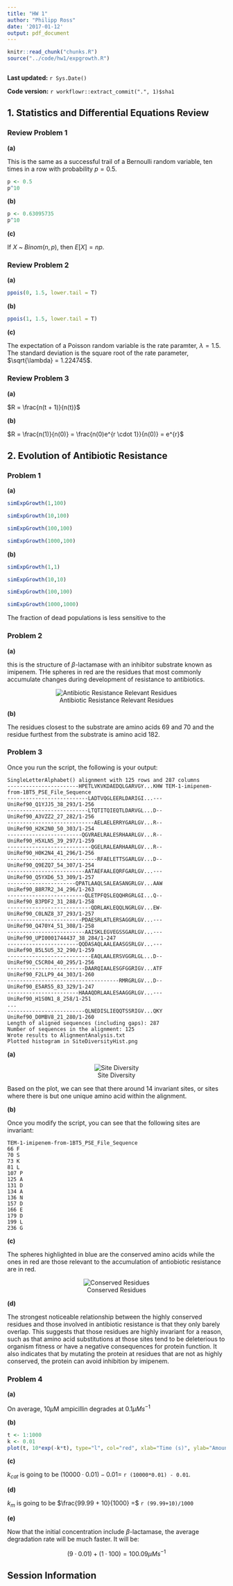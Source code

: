 ```yaml
---
title: "HW 1"
author: "Philipp Ross"
date: '2017-01-12'
output: pdf_document
---
```


```r
knitr::read_chunk("chunks.R")
source("../code/hw1/expgrowth.R")
```

```r
```

**Last updated:** `r Sys.Date()`

**Code version:** `r workflowr::extract_commit(".", 1)$sha1`
 
## 1. Statistics and Differential Equations Review

### Review Problem 1

**(a)**

This is the same as a successful trail of a Bernoulli random variable, ten times in a row with probability $p = 0.5$.

```r
p <- 0.5
p^10
```

**(b)**

```r
p <- 0.63095735
p^10
```

**(c)**

If $X$ ~ $Binom(n, p)$, then $E[X] = np$.

### Review Problem 2

**(a)**

```r
ppois(0, 1.5, lower.tail = T)
```

**(b)**

```r
ppois(1, 1.5, lower.tail = T)
```

**(c)**

The expectation of a Poisson random variable is the rate paramter, $\lambda = 1.5$. The standard deviation is the square root of the rate parameter, $\sqrt{\lambda} = 1.224745$.

### Review Problem 3

**(a)**

$R = \frac{n(t + 1)}{n(t)}$

**(b)**

$R = \frac{n(1)}{n(0)} = \frac{n(0)e^{r \cdot 1}}{n(0)} = e^{r}$

## 2. Evolution of Antibiotic Resistance

### Problem 1

**(a)**

```r
simExpGrowth(1,100)
```

```r
simExpGrowth(10,100)
```

```r
simExpGrowth(100,100)
```

```r
simExpGrowth(1000,100)
```

**(b)**

```r
simExpGrowth(1,1)
```

```r
simExpGrowth(10,10)
```

```r
simExpGrowth(100,100)
```

```r
simExpGrowth(1000,1000)
```

The fraction of dead populations is less sensitive to the

### Problem 2

**(a)**

this is the structure of $\beta$-lactamase with an inhibitor substrate known as imipenem. THe spheres in red are the residues that most commonly accumulate changes during development of resistance to antibiotics.

<center>![Antibiotic Resistance Relevant Residues](../data/hw1/tem1-residues-highlighted.png)</center>

**(b)**

The residues closest to the substrate are amino acids 69 and 70 and the residue furthest from the substrate is amino acid 182.


### Problem 3

Once you run the script, the following is your output:

```
SingleLetterAlphabet() alignment with 125 rows and 287 columns
-----------------------HPETLVKVKDAEDQLGARVGY...KHW TEM-1-imipenem-from-1BT5_PSE_File_Sequence
--------------------------LADTVQGLEERLDARIGI...--- UniRef90_Q1YJJ5_38_293/1-256
--------------------------LTQTITQIEQTLDARVGL...D-- UniRef90_A3VZZ2_27_282/1-256
----------------------------AELAELERRYGARLGV...R-- UniRef90_H2K2N0_50_303/1-254
------------------------QGVRAELRALESRHAARLGV...R-- UniRef90_H5XLN5_39_297/1-259
---------------------------QGELRALEARHAARLGV...R-- UniRef90_H0K2N4_41_296/1-256
-----------------------------RFAELETTSGARLGV...D-- UniRef90_Q9EZQ7_54_307/1-254
-------------------------AATAEFAALEQRFGARLGV...--- UniRef90_Q5YXD6_53_309/1-257
----------------------QPATLAAQLSALEASANGRLGV...AAW UniRef90_B8R7R2_34_296/1-263
-------------------------QLETPFQSLEQQHRGRLGI...Q-- UniRef90_B3PDF2_31_288/1-258
---------------------------QDRLAKLEQQLNGRLGV...EW- UniRef90_C0LNZ8_37_293/1-257
------------------------PDAESRLATLERSAGGRLGV...--- UniRef90_Q470Y4_51_308/1-258
-------------------------AAISKLEGVEGSSGARLGV...--- UniRef90_UPI0001744437_38_284/1-247
-----------------------QQDASAQLAALEAASGSRLGV...--- UniRef90_B5L5U5_32_290/1-259
---------------------------EAQLAALERSVGGRLGL...D-- UniRef90_C5CR04_40_295/1-256
-------------------------DAARQIAALESGFGGRIGV...ATF UniRef90_F2LLP9_44_303/1-260
------------------------------------RMRGRLGV...D-- UniRef90_E5AR55_83_329/1-247
-----------------------HAAAQDRLAALESAAGGRLGV...--- UniRef90_H1S0N1_8_258/1-251
...
-------------------------QLNEDISLIEQQTSSRIGV...QKY UniRef90_D0MBV8_21_280/1-260
Length of aligned sequences (including gaps): 287
Number of sequences in the alignment: 125
Wrote results to AlignmentAnalysis.txt
Plotted histogram in SiteDiversityHist.png
```

**(a)**

<center>![Site Diversity](../data/hw1/SiteDiversityHist.png)</center>

Based on the plot, we can see that there around 14 invariant sites, or sites where there is but one unique amino acid within the alignment.

**(b)**

Once you modify the script, you can see that the following sites are invariant:

```
TEM-1-imipenem-from-1BT5_PSE_File_Sequence
66 F
70 S
73 K
81 L
107 P
125 A
131 D
134 A
136 N
157 D
166 E
179 D
199 L
236 G
```

**(c)**

The spheres highlighted in blue are the conserved amino acids while the ones in red are those relevant to the accumulation of antiobiotic resistance are in red.

<center>![Conserved Residues](../data/hw1/tem1-residues-conserved.png)</center>

**(d)**

The strongest noticeable relationship between the highly conserved residues and those involved in antibiotic resistance is that they only barely overlap. This suggests that those residues are highly invariant for a reason, such as that amino acid substitutions at those sites tend to be deleterious to organism fitness or have a negative consequences for protein function. It also indicates that by mutating the protein at residues that are not as highly conserved, the protein can avoid inhibition by imipenem.

### Problem 4

**(a)**

On average, $10\mu$M ampicillin degrades at $0.1\mu Ms^{-1}$

**(b)**

```r
t <- 1:1000
k <- 0.01
plot(t, 10*exp(-k*t), type="l", col="red", xlab="Time (s)", ylab="Amount")
```

**(c)**

$k_{cat}$ is going to be $(10000 \cdot 0.01) - 0.01 =$ `r (10000*0.01) - 0.01`.


**(d)**

$k_{m}$ is going to be $\frac{99.99 + 10}{1000} =$ `r (99.99+10)/1000`

**(e)**

Now that the initial concentration include $\beta$-lactamase, the average degradation rate will be much faster. It will be:

$$
(9 \cdot 0.01) + (1 \cdot 100) = 100.09\mu Ms^{-1}
$$

## Session Information

```r
```
